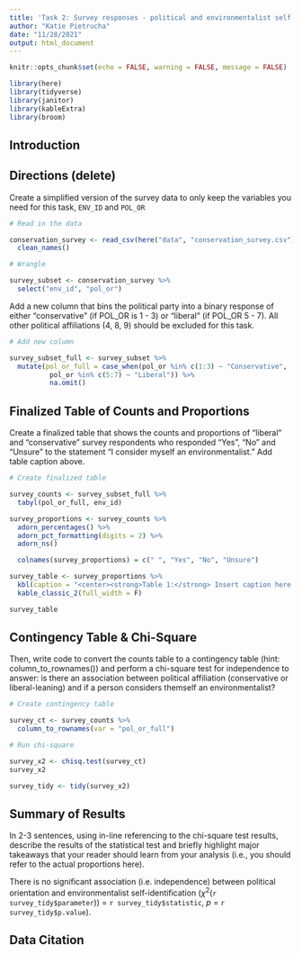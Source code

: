 ```yaml
---
title: 'Task 2: Survey responses - political and environmentalist self-identification'
author: "Katie Pietrucha"
date: "11/28/2021"
output: html_document
---
```


```r
knitr::opts_chunk$set(echo = FALSE, warning = FALSE, message = FALSE)

library(here)
library(tidyverse)
library(janitor)
library(kableExtra)
library(broom)
```

## Introduction

## Directions (delete)

Create a simplified version of the survey data to only keep the variables you need for this task, `ENV_ID` and `POL_OR`

```r
# Read in the data

conservation_survey <- read_csv(here("data", "conservation_survey.csv")) %>%
  clean_names()

# Wrangle

survey_subset <- conservation_survey %>%
  select("env_id", "pol_or")
```


Add a new column that bins the political party into a binary response of either “conservative” (if POL_OR is 1 - 3) or “liberal” (if POL_OR 5 - 7). All other political affiliations (4, 8, 9) should be excluded for this task. 

```r
# Add new column

survey_subset_full <- survey_subset %>%
  mutate(pol_or_full = case_when(pol_or %in% c(1:3) ~ "Conservative",
          pol_or %in% c(5:7) ~ "Liberal")) %>%
          na.omit()
```

## Finalized Table of Counts and Proportions

Create a finalized table that shows the counts and proportions of “liberal” and “conservative” survey respondents who responded “Yes”, “No” and “Unsure” to the statement “I consider myself an environmentalist.” Add table caption above.

```r
# Create finalized table

survey_counts <- survey_subset_full %>% 
  tabyl(pol_or_full, env_id) 

survey_proportions <- survey_counts %>%
  adorn_percentages() %>% 
  adorn_pct_formatting(digits = 2) %>% 
  adorn_ns()

  colnames(survey_proportions) = c(" ", "Yes", "No", "Unsure")

survey_table <- survey_proportions %>%
  kbl(caption = "<center><strong>Table 1:</strong> Insert caption here.</center>") %>%
  kable_classic_2(full_width = F) 

survey_table

```

## Contingency Table & Chi-Square

Then, write code to convert the counts table to a contingency table (hint: column_to_rownames()) and perform a chi-square test for independence to answer: is there an association between political affiliation (conservative or liberal-leaning) and if a person considers themself an environmentalist? 

```r
# Create contingency table

survey_ct <- survey_counts %>% 
  column_to_rownames(var = "pol_or_full")
```

```r
# Run chi-square

survey_x2 <- chisq.test(survey_ct)
survey_x2

survey_tidy <- tidy(survey_x2)
```


## Summary of Results

In 2-3 sentences, using in-line referencing to the chi-square test results, describe the results of the statistical test and briefly highlight major takeaways that your reader should learn from your analysis (i.e., you should refer to the actual proportions here).

There is no significant association (i.e. independence) between political orientation and environmentalist self-identification ($\chi$^2^(`r survey_tidy$parameter`)) = `r survey_tidy$statistic`, *p* = `r survey_tidy$p.value`).

## Data Citation
